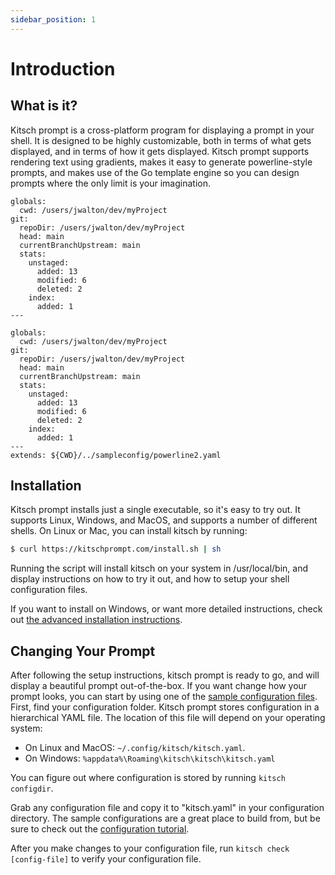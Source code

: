 ```yaml
---
sidebar_position: 1
---
```


# Introduction


## What is it?

Kitsch prompt is a cross-platform program for displaying a prompt in your shell. It is designed to be highly customizable, both in terms of what gets displayed, and in terms of how it gets displayed. Kitsch prompt supports rendering text using gradients, makes it easy to generate powerline-style prompts, and makes use of the Go template engine so you can design prompts where the only limit is your imagination.

```kitsch
globals:
  cwd: /users/jwalton/dev/myProject
git:
  repoDir: /users/jwalton/dev/myProject
  head: main
  currentBranchUpstream: main
  stats:
    unstaged:
      added: 13
      modified: 6
      deleted: 2
    index:
      added: 1
---
```

```kitsch
globals:
  cwd: /users/jwalton/dev/myProject
git:
  repoDir: /users/jwalton/dev/myProject
  head: main
  currentBranchUpstream: main
  stats:
    unstaged:
      added: 13
      modified: 6
      deleted: 2
    index:
      added: 1
---
extends: ${CWD}/../sampleconfig/powerline2.yaml
```

## Installation

Kitsch prompt installs just a single executable, so it's easy to try out. It supports Linux, Windows, and MacOS, and supports a number of different shells. On Linux or Mac, you can install kitsch by running:

```sh
$ curl https://kitschprompt.com/install.sh | sh
```

Running the script will install kitsch on your system in /usr/local/bin, and display instructions on how to try it out, and how to setup your shell configuration files.

If you want to install on Windows, or want more detailed instructions, check out [the advanced installation instructions](./advancedInstallation.mdx).

## Changing Your Prompt

After following the setup instructions, kitsch prompt is ready to go, and will display a beautiful prompt out-of-the-box. If you want change how your prompt looks, you can start by using one of the [sample configuration files](https://github.com/jwalton/kitsch/tree/master/sampleconfig). First, find your configuration folder. Kitsch prompt stores configuration in a hierarchical YAML file. The location of this file will depend on your operating system:

- On Linux and MacOS: `~/.config/kitsch/kitsch.yaml`.
- On Windows: `%appdata%\Roaming\kitsch\kitsch\kitsch.yaml`

You can figure out where configuration is stored by running `kitsch configdir`.

Grab any configuration file and copy it to "kitsch.yaml" in your configuration directory. The sample configurations are a great place to build from, but be sure to check out the [configuration tutorial](./configuration.mdx).

After you make changes to your configuration file, run `kitsch check [config-file]` to verify your configuration file.
